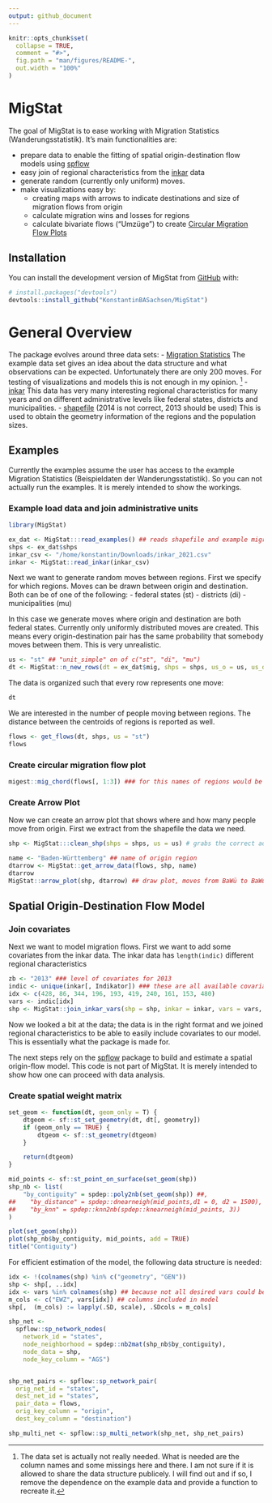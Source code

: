 ```yaml
---
output: github_document
---
```


<!-- README.md is generated from README.Rmd. Please edit that file -->

```r
knitr::opts_chunk$set(
  collapse = TRUE,
  comment = "#>",
  fig.path = "man/figures/README-",
  out.width = "100%"
)
```

# MigStat

The goal of MigStat is to ease working with Migration Statistics
(Wanderungsstatistik). It's main functionalities are:

- prepare data to enable the fitting of spatial origin-destination
  flow models using
  [spflow](https://cran.r-project.org/web/packages/spflow/index.html)
- easy join of regional characteristics from the
  [inkar](https://www.inkar.de/) data
- generate random (currently only uniform) moves.
- make visualizations easy by:
  - creating maps with arrows to indicate destinations and size of
    migration flows from origin
  - calculate migration wins and losses for regions
  - calculate bivariate flows ("Umzüge") to create [Circular Migration
    Flow
    Plots](https://www.r-bloggers.com/2014/03/circular-migration-flow-plots-in-r/)


## Installation

You can install the development version of MigStat from [GitHub](https://github.com/) with:

``` r
# install.packages("devtools")
devtools::install_github("KonstantinBASachsen/MigStat")
```
# General Overview

The package evolves around three data sets:
- [Migration
  Statistics](https://www.forschungsdatenzentrum.de/de/10-21242-12711-2013-00-00-1-1-0)
  The example data set gives an idea about the data structure and what
  observations can be expected. Unfortunately there are only 200
  moves. For testing of visualizations and models this is not enough
  in my opinion. ^[The data set is actually not really needed. What is
  needed are the column names and some missings here and there. I am
  not sure if it is allowed to share the data structure publicely. I
  will find out and if so, I remove the dependence on the example data
  and provide a function to recreate it.]
- [inkar](https://www.inkar.de/) This data has very many interesting
  regional characteristics for many years and on different
  administrative levels like federal states, districts and
  municipalities.
- [shapefile](https://daten.gdz.bkg.bund.de/produkte/vg/vg250-ew_ebenen_1231/2014/vg250-ew_12-31.utm32s.shape.ebenen.zip)
  (2014 is not correct, 2013 should be used) This is used to obtain
  the geometry information of the regions and the population sizes.

## Examples

Currently the examples assume the user has access to the example
Migration Statistics (Beispieldaten der Wanderungsstatistik). So you
can not actually run the examples. It is merely intended to show the
workings.


### Example load data and join administrative units


```r

library(MigStat)

ex_dat <- MigStat:::read_examples() ## reads shapefile and example migration statistics
shps <- ex_dat$shps
inkar_csv <- "/home/konstantin/Downloads/inkar_2021.csv"
inkar <- MigStat::read_inkar(inkar_csv)

```

Next we want to generate random moves between regions. First we
specify for which regions. Moves can be drawn between origin and
destination. Both can be of one of the following:
- federal states (st)
- districts (di)
- municipalities (mu)

In this case we generate moves where origin and destination are both
federal states. Currently only uniformly distributed moves are
created. This means every origin-destination pair has the same
probability that somebody moves between them. This is very
unrealistic.

```r

us <- "st" ## "unit_simple" on of c("st", "di", "mu")
dt <- MigStat::n_new_rows(dt = ex_dat$mig, shps = shps, us_o = us, us_d = us, n = 1000) # code should be vectorized, takes unnecessary long to run

```
The data is organized such that every row represents one move:

```R

dt

```

We are interested in the number of people moving between regions. The
distance between the centroids of regions is reported as well.

```R

flows <- get_flows(dt, shps, us = "st")
flows
```

### Create circular migration flow plot

```r

migest::mig_chord(flows[, 1:3]) ### for this names of regions would be nice

```

### Create Arrow Plot

Now we can create an arrow plot that shows where and how many people
move from origin. First we extract from the shapefile the data we need.

```R

shp <- MigStat:::clean_shp(shps = shps, us = us) # grabs the correct administrative column and drops unnecessary columns

name <- "Baden-Württemberg" ## name of origin region
dtarrow <- MigStat::get_arrow_data(flows, shp, name)
dtarrow
MigStat::arrow_plot(shp, dtarrow) ## draw plot, moves from BaWü to BaWü are a bit hidden

```

## Spatial Origin-Destination Flow Model

### Join covariates

Next we want to model migration flows. First we want to add some
covariates from the inkar data. The inkar data has `length(indic)`
different regional characteristics

```R

zb <- "2013" ### level of covariates for 2013
indic <- unique(inkar[, Indikator]) ### these are all available covariates
idx <- c(428, 86, 344, 196, 193, 419, 240, 161, 153, 480)
vars <- indic[idx] 
shp <- MigStat::join_inkar_vars(shp = shp, inkar = inkar, vars = vars, us = us, zb = zb)

```

Now we looked a bit at the data; the data is in the right format and
we joined regional characteristics to be able to easily include
covariates to our model. This is essentially what the package is made
for. 

The next steps rely on the
[spflow](https://cran.r-project.org/web/packages/spflow/index.html)
package to build and estimate a spatial origin-flow model. This code
is not part of MigStat. It is merely intended to show how one can
proceed with data analysis.

### Create spatial weight matrix

```r

set_geom <- function(dt, geom_only = T) {
    dtgeom <- sf::st_set_geometry(dt, dt[, geometry])
    if (geom_only == TRUE) {
        dtgeom <- sf::st_geometry(dtgeom)
    }

    return(dtgeom)
}

mid_points <- sf::st_point_on_surface(set_geom(shp))
shp_nb <- list(
    "by_contiguity" = spdep::poly2nb(set_geom(shp)) ##,
##    "by_distance" = spdep::dnearneigh(mid_points,d1 = 0, d2 = 1500), ## 
##    "by_knn" = spdep::knn2nb(spdep::knearneigh(mid_points, 3))
)

plot(set_geom(shp))
plot(shp_nb$by_contiguity, mid_points, add = TRUE)
title("Contiguity") 

```


For efficient estimation of the model, the following data structure is
needed:

```R

idx <- !(colnames(shp) %in% c("geometry", "GEN"))
shp <- shp[, ..idx]
idx <- vars %in% colnames(shp) ## because not all desired vars could be joined we check if they are indeed part of shp
m_cols <- c("EWZ", vars[idx]) ## columns included in model
shp[,  (m_cols) := lapply(.SD, scale), .SDcols = m_cols]

shp_net <- 
  spflow::sp_network_nodes(
    network_id = "states",
    node_neighborhood = spdep::nb2mat(shp_nb$by_contiguity),
    node_data = shp,
    node_key_column = "AGS")


shp_net_pairs <- spflow::sp_network_pair(
  orig_net_id = "states",
  dest_net_id = "states",
  pair_data = flows,
  orig_key_column = "origin",
  dest_key_column = "destination")

shp_multi_net <- spflow::sp_multi_network(shp_net, shp_net_pairs)

```
